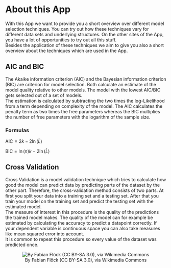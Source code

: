 # About this App

With this App we want to provide you a short overview over different model selection techniques. You can try out how these techniques vary for different data sets and underlying structures. On the other sites of the App, you have a lot of opportunities to try out all this stuff.  
Besides the application of these techniques we aim to give you also a short overview about the techniques which are used in the App.

## AIC and BIC
The Akaike information criterion (AIC) and the Bayesian information criterion (BIC) are criterion for model selection. Both calculate an estimate of the model quality relative to other models. The model with the lowest AIC/BIC gets selected out of a set of models.  
The estimation is calculated by subtracting the two times the log-Likelihood from a term depending on complexity of the model. The AIC calculates the penalty term as two times the free parameters whereas the BIC multiplies the number of free parameters with the logarithm of the sample size.

### Formulas

$\text{AIC} = 2k - 2\ln(\hat L)$  

$\text{BIC} = \ln(n)k - 2\ln(\hat L)$

## Cross Validation
Cross Validation is a model validation technique which tries to calculate how good the model can predict data by predicting parts of the dataset by the other part.
Therefore, the cross-validation method consists of two parts. At first you split your data into a training set and a testing set. After that you train your model on the training set and predict the testing set with the estimated model.  
The measure of interest in this procedure is the quality of the predictions the trained model makes. The quality of the model can for example be estimated by calculating the accuracy to predict a datapoint correctly. If your dependent variable is continuous space you can also take measures like mean squared error into account.  
It is common to repeat this procedure so every value of the dataset was predicted once.

<center>
![By Fabian Flöck (CC BY-SA 3.0), via Wikimedia Commons](images/cross_validation.jpg)
</center>
